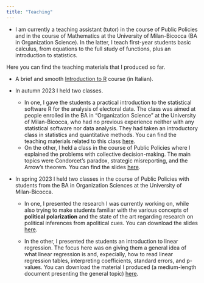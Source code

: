 ```yaml
---
title: "Teaching"
---
```


-   I am currently a teaching assistant (tutor) in the course of Public Policies and in the course of Mathematics at the University of Milan-Bicocca (BA in Organization Science). In the latter, I teach first-year students basic calculus, from equations to the full study of functions, plus an introduction to statistics.

Here you can find the teaching materials that I produced so far.

-   A brief and smooth [Introduction to R](https://github.com/gaetanoscaduto/Laboratorio-R) course (in Italian).

<!-- -->

-   In autumn 2023 I held two classes.

    -   In one, I gave the students a practical introduction to the statistical software R for the analysis of electoral data. The class was aimed at people enrolled in the BA in "Organization Science" at the University of Milan-Bicocca, who had no previous experience neither with any statistical software nor data analysis. They had taken an introductory class in statistics and quantitative methods. You can find the teaching materials related to this class [here](https://github.com/gaetanoscaduto/teaching/tree/main/introduzioneR).
    -   On the other, I held a class in the course of Public Policies where I explained the problems with collective decision-making. The main topics were Condorcet's paradox, strategic misreporting, and the Arrow's theorem. You can find the slides [here](https://github.com/gaetanoscaduto/teaching/tree/main/CondorcetPP).

-   In spring 2023 I held two classes in the course of Public Policies with students from the BA in Organization Sciences at the University of Milan-Bicocca.

    -   In one, I presented the research I was currently working on, while also trying to make students familiar with the various concepts of **political polarization** and the state of the art regarding research on political inferences from apolitical cues. You can download the slides [here](https://github.com/gaetanoscaduto/teaching/tree/main/PolarizzazionePP).

    -   In the other, I presented the students an introduction to linear regression. The focus here was on giving them a general idea of what linear regression is and, expecially, how to read linear regression tables, interpreting coefficients, standard errors, and p-values. You can download the material I produced (a medium-length document presenting the general topic) [here](https://github.com/gaetanoscaduto/teaching/tree/main/Regressione%20PP).
